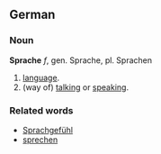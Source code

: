 == German ==
=== Noun ===
'''Sprache''' ''f'', gen. Sprache, pl. Sprachen

# [[language]].
# (way of) [[talk]]ing or [[speak]]ing.

=== Related words ===
* [[Sprachgefühl]]
* [[sprechen]]